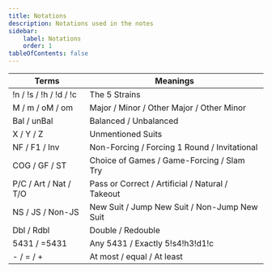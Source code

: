 ```yaml
---
title: Notations
description: Notations used in the notes
sidebar:
    label: Notations
    order: 1
tableOfContents: false
---
```


| Terms | Meanings |
| --- | --- |
| !n / !s / !h / !d / !c | The 5 Strains |
| M / m	/ oM / om | Major / Minor / Other Major / Other Minor |
| Bal / unBal |	Balanced / Unbalanced |
| X / Y / Z | Unmentioned Suits |
| NF / F1 / Inv | Non-Forcing / Forcing 1 Round / Invitational |
| COG / GF / ST	| Choice of Games / Game-Forcing / Slam Try |
| P/C / Art / Nat / T/O | Pass or Correct / Artificial / Natural / Takeout |
| NS / JS / Non-JS | New Suit / Jump New Suit / Non-Jump New Suit |
| Dbl / Rdbl | Double / Redouble |
| 5431 / =5431 | Any 5431 / Exactly 5!s4!h3!d1!c |
| - / = / +	| At most / equal / At least |
